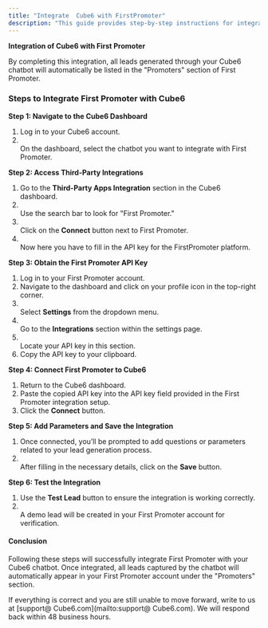 ```yaml
---
title: "Integrate  Cube6 with FirstPromoter"
description: "This guide provides step-by-step instructions for integrating  Cube6 with First Promoter"
---
```


**Integration of  Cube6 with First Promoter**

By completing this integration, all leads generated through your  Cube6 chatbot will automatically be listed in the "Promoters" section of First Promoter.

### **Steps to Integrate First Promoter with  Cube6**

**Step 1: Navigate to the  Cube6 Dashboard**

1. Log in to your  Cube6 account.
2. \
   On the dashboard, select the chatbot you want to integrate with First Promoter.

**Step 2: Access Third-Party Integrations**

1. Go to the **Third-Party Apps Integration** section in the  Cube6 dashboard.
2. \
   Use the search bar to look for "First Promoter."
3. \
   Click on the **Connect** button next to First Promoter.
4. \
   Now here you have to fill in the API key for the FirstPromoter platform.

**Step 3: Obtain the First Promoter API Key**

1. Log in to your First Promoter account.
2. Navigate to the dashboard and click on your profile icon in the top-right corner.
3. \
   Select **Settings** from the dropdown menu.
4. \
   Go to the **Integrations** section within the settings page.
5. \
   Locate your API key in this section.
6. Copy the API key to your clipboard.

**Step 4: Connect First Promoter to  Cube6**

1. Return to the  Cube6 dashboard.
2. Paste the copied API key into the API key field provided in the First Promoter integration setup.
3. Click the **Connect** button.

**Step 5: Add Parameters and Save the Integration**

1. Once connected, you’ll be prompted to add questions or parameters related to your lead generation process.
2. \
   After filling in the necessary details, click on the **Save** button.

**Step 6: Test the Integration**

1. Use the **Test Lead** button to ensure the integration is working correctly.
2. \
   A demo lead will be created in your First Promoter account for verification.

#### **Conclusion**

Following these steps will successfully integrate First Promoter with your  Cube6 chatbot. Once integrated, all leads captured by the chatbot will automatically appear in your First Promoter account under the "Promoters" section.

If everything is correct and you are still unable to move forward, write to us at [support@ Cube6.com](mailto:support@ Cube6.com). We will respond back within 48 business hours.